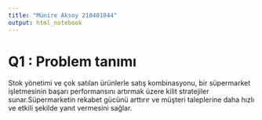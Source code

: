 ```yaml
---
title: "Münire Aksoy 210401044"
output: html_notebook
---
```

# Q1 : Problem tanımı

Stok yönetimi ve çok satılan ürünlerle satış kombinasyonu, bir süpermarket işletmesinin başarı performansını artırmak üzere kilit stratejiler sunar.Süpermarketin rekabet gücünü arttırır ve müşteri taleplerine daha hızlı ve etkili şekilde yanıt vermesini sağlar.

